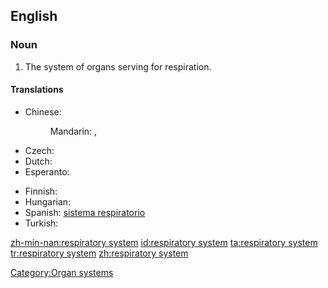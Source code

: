 ==English==
{{wikipedia}}

===Noun===
{{en-noun}}

# {{anatomy}} The system of organs serving for respiration.

====Translations====
{{trans-top|system of organs}}
* Chinese:
*: Mandarin: {{t|zh|呼吸系統|sc=Hani}}, {{t|zh|呼吸系统|tr=hūxī xìtǒng|sc=Hani}}
* Czech: {{t-|cs|dýchací soustava|f}}
* Dutch: {{t-|nl|luchtwegstelsel|n}}
* Esperanto: {{t|eo|spira sistemo|xs=Esperanto}}
{{trans-mid}}
* Finnish: {{t-|fi|hengityselimistö}}
* Hungarian: {{t|hu|légzőrendszer}}
* Spanish: [[sistema respiratorio]] {{m}}
* Turkish: {{t-|tr|solunum sistemi}}
{{trans-bottom}}

[[Category:Organ systems]]

[[zh-min-nan:respiratory system]]
[[id:respiratory system]]
[[ta:respiratory system]]
[[tr:respiratory system]]
[[zh:respiratory system]]